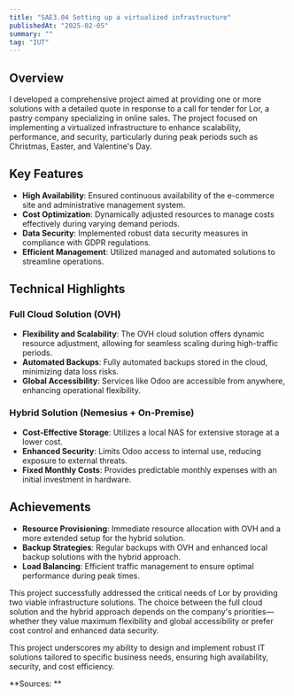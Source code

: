 ```yaml
---
title: "SAE3.04 Setting up a virtualized infrastructure"
publishedAt: "2025-02-05"
summary: ""
tag: "IUT"
---
```



## Overview

I developed a comprehensive project aimed at providing one or more solutions with a detailed quote in response to a call for tender for Lor, a pastry company specializing in online sales. The project focused on implementing a virtualized infrastructure to enhance scalability, performance, and security, particularly during peak periods such as Christmas, Easter, and Valentine's Day.

## Key Features

- **High Availability**: Ensured continuous availability of the e-commerce site and administrative management system.
- **Cost Optimization**: Dynamically adjusted resources to manage costs effectively during varying demand periods.
- **Data Security**: Implemented robust data security measures in compliance with GDPR regulations.
- **Efficient Management**: Utilized managed and automated solutions to streamline operations.

## Technical Highlights

### Full Cloud Solution (OVH)

- **Flexibility and Scalability**: The OVH cloud solution offers dynamic resource adjustment, allowing for seamless scaling during high-traffic periods.
- **Automated Backups**: Fully automated backups stored in the cloud, minimizing data loss risks.
- **Global Accessibility**: Services like Odoo are accessible from anywhere, enhancing operational flexibility.

### Hybrid Solution (Nemesius + On-Premise)

- **Cost-Effective Storage**: Utilizes a local NAS for extensive storage at a lower cost.
- **Enhanced Security**: Limits Odoo access to internal use, reducing exposure to external threats.
- **Fixed Monthly Costs**: Provides predictable monthly expenses with an initial investment in hardware.

## Achievements

- **Resource Provisioning**: Immediate resource allocation with OVH and a more extended setup for the hybrid solution.
- **Backup Strategies**: Regular backups with OVH and enhanced local backup solutions with the hybrid approach.
- **Load Balancing**: Efficient traffic management to ensure optimal performance during peak times.

This project successfully addressed the critical needs of Lor by providing two viable infrastructure solutions. The choice between the full cloud solution and the hybrid approach depends on the company's priorities—whether they value maximum flexibility and global accessibility or prefer cost control and enhanced data security.

This project underscores my ability to design and implement robust IT solutions tailored to specific business needs, ensuring high availability, security, and cost efficiency.

**Sources: **